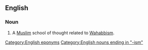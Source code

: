 {{wikipedia}}
==English==
===Noun===
{{en-noun|-}}

# {{Islam}} A [[Muslim]] school of thought related to [[Wahabbism]].

[[Category:English eponyms]]
[[Category:English nouns ending in "-ism"]]